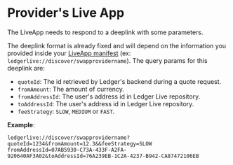 # Provider's Live App

The LiveApp needs to respond to a deeplink with some parameters.

The deeplink format is already fixed and will depend on the information you provided inside your [LiveApp manifest](../../ledger-live/discover/non-dapp/wallet-api) (ex: `ledgerlive://discover/swapprovidername`).
The query params for this deeplink are:
* `quoteId`: The id retrieved by Ledger's backend during a quote request.
* `fromAmount`: The amount of currency.
* `fromAddressId`: The user's address id in Ledger Live repository.
* `toAddressId`: The user's address id in Ledger Live repository.
* `feeStrategy`: `SLOW`, `MEDIUM` or `FAST`.

__Example__:
```
ledgerlive://discover/swapprovidername?quoteId=1234&fromAmount=12.3&&feeStrategy=SLOW
fromAddressId=07AB5930-C73A-433F-A2FA-920640AF3A02&toAddressId=76A239EB-1C2A-4237-B942-CA87472106EB
```